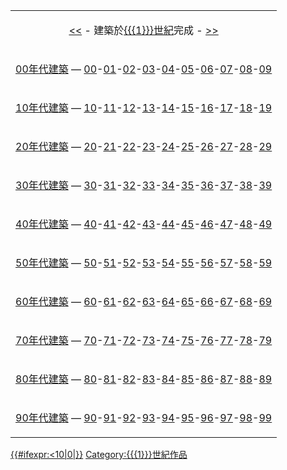 <noinclude></noinclude><!-- for NNth century architecture categories -->
<!-- use like this: {{ArchitectureInCentury|20th|19|20|19th|21st}} -->
{| id="toc" align=center
| align=center | [[:category:{{{4}}}世紀建築|<<]] - 建築於[[{{{1}}}世紀]]完成 - [[:category:{{{5}}}世紀建築|>>]]
|-
|[[:Category:{{{2}}}00年代建築|{{{2}}}00年代建築]] &mdash; [[:Category:{{{2}}}00年建築|{{{2}}}00]]-[[:Category:{{{2}}}01年建築|{{{2}}}01]]-[[:Category:{{{2}}}02年建築|{{{2}}}02]]-[[:Category:{{{2}}}03年建築|{{{2}}}03]]-[[:Category:{{{2}}}04年建築|{{{2}}}04]]-[[:Category:{{{2}}}05年建築|{{{2}}}05]]-[[:Category:{{{2}}}06年建築|{{{2}}}06]]-[[:Category:{{{2}}}07年建築|{{{2}}}07]]-[[:Category:{{{2}}}08年建築|{{{2}}}08]]-[[:Category:{{{2}}}09年建築|{{{2}}}09]]
|-
|[[:Category:{{{2}}}10年代建築|{{{2}}}10年代建築]] &mdash; [[:Category:{{{2}}}10年建築|{{{2}}}10]]-[[:Category:{{{2}}}11年建築|{{{2}}}11]]-[[:Category:{{{2}}}12年建築|{{{2}}}12]]-[[:Category:{{{2}}}13年建築|{{{2}}}13]]-[[:Category:{{{2}}}14年建築|{{{2}}}14]]-[[:Category:{{{2}}}15年建築|{{{2}}}15]]-[[:Category:{{{2}}}16年建築|{{{2}}}16]]-[[:Category:{{{2}}}17年建築|{{{2}}}17]]-[[:Category:{{{2}}}18年建築|{{{2}}}18]]-[[:Category:{{{2}}}19年建築|{{{2}}}19]]
|-
|[[:Category:{{{2}}}20年代建築|{{{2}}}20年代建築]] &mdash; [[:Category:{{{2}}}20年建築|{{{2}}}20]]-[[:Category:{{{2}}}21年建築|{{{2}}}21]]-[[:Category:{{{2}}}22年建築|{{{2}}}22]]-[[:Category:{{{2}}}23年建築|{{{2}}}23]]-[[:Category:{{{2}}}24年建築|{{{2}}}24]]-[[:Category:{{{2}}}25年建築|{{{2}}}25]]-[[:Category:{{{2}}}26年建築|{{{2}}}26]]-[[:Category:{{{2}}}27年建築|{{{2}}}27]]-[[:Category:{{{2}}}28年建築|{{{2}}}28]]-[[:Category:{{{2}}}29年建築|{{{2}}}29]]
|-
|[[:Category:{{{2}}}30年代建築|{{{2}}}30年代建築]] &mdash; [[:Category:{{{2}}}30年建築|{{{2}}}30]]-[[:Category:{{{2}}}31年建築|{{{2}}}31]]-[[:Category:{{{2}}}32年建築|{{{2}}}32]]-[[:Category:{{{2}}}33年建築|{{{2}}}33]]-[[:Category:{{{2}}}34年建築|{{{2}}}34]]-[[:Category:{{{2}}}35年建築|{{{2}}}35]]-[[:Category:{{{2}}}36年建築|{{{2}}}36]]-[[:Category:{{{2}}}37年建築|{{{2}}}37]]-[[:Category:{{{2}}}38年建築|{{{2}}}38]]-[[:Category:{{{2}}}39年建築|{{{2}}}39]]
|-
|[[:Category:{{{2}}}40年代建築|{{{2}}}40年代建築]] &mdash; [[:Category:{{{2}}}40年建築|{{{2}}}40]]-[[:Category:{{{2}}}41年建築|{{{2}}}41]]-[[:Category:{{{2}}}42年建築|{{{2}}}42]]-[[:Category:{{{2}}}43年建築|{{{2}}}43]]-[[:Category:{{{2}}}44年建築|{{{2}}}44]]-[[:Category:{{{2}}}45年建築|{{{2}}}45]]-[[:Category:{{{2}}}46年建築|{{{2}}}46]]-[[:Category:{{{2}}}47年建築|{{{2}}}47]]-[[:Category:{{{2}}}48年建築|{{{2}}}48]]-[[:Category:{{{2}}}49年建築|{{{2}}}49]]
|-
|[[:Category:{{{2}}}50年代建築|{{{2}}}50年代建築]] &mdash; [[:Category:{{{2}}}50年建築|{{{2}}}50]]-[[:Category:{{{2}}}51年建築|{{{2}}}51]]-[[:Category:{{{2}}}52年建築|{{{2}}}52]]-[[:Category:{{{2}}}53年建築|{{{2}}}53]]-[[:Category:{{{2}}}54年建築|{{{2}}}54]]-[[:Category:{{{2}}}55年建築|{{{2}}}55]]-[[:Category:{{{2}}}56年建築|{{{2}}}56]]-[[:Category:{{{2}}}57年建築|{{{2}}}57]]-[[:Category:{{{2}}}58年建築|{{{2}}}58]]-[[:Category:{{{2}}}59年建築|{{{2}}}59]]
|-
|[[:Category:{{{2}}}60年代建築|{{{2}}}60年代建築]] &mdash; [[:Category:{{{2}}}60年建築|{{{2}}}60]]-[[:Category:{{{2}}}61年建築|{{{2}}}61]]-[[:Category:{{{2}}}62年建築|{{{2}}}62]]-[[:Category:{{{2}}}63年建築|{{{2}}}63]]-[[:Category:{{{2}}}64 architecture|{{{2}}}64]]-[[:Category:{{{2}}}65年建築|{{{2}}}65]]-[[:Category:{{{2}}}66年建築|{{{2}}}66]]-[[:Category:{{{2}}}67 architecture|{{{2}}}67]]-[[:Category:{{{2}}}68年建築|{{{2}}}68]]-[[:Category:{{{2}}}69年建築|{{{2}}}69]]
|-
|[[:Category:{{{2}}}70年代建築|{{{2}}}70年代建築]] &mdash; [[:Category:{{{2}}}70年建築|{{{2}}}70]]-[[:Category:{{{2}}}71年建築|{{{2}}}71]]-[[:Category:{{{2}}}72年建築|{{{2}}}72]]-[[:Category:{{{2}}}73年建築|{{{2}}}73]]-[[:Category:{{{2}}}74年建築|{{{2}}}74]]-[[:Category:{{{2}}}75年建築|{{{2}}}75]]-[[:Category:{{{2}}}76年建築|{{{2}}}76]]-[[:Category:{{{2}}}77年建築|{{{2}}}77]]-[[:Category:{{{2}}}78年建築|{{{2}}}78]]-[[:Category:{{{2}}}79年建築|{{{2}}}79]]
|-
|[[:Category:{{{2}}}80年代建築|{{{2}}}80年代建築]] &mdash; [[:Category:{{{2}}}80年建築|{{{2}}}80]]-[[:Category:{{{2}}}81年建築|{{{2}}}81]]-[[:Category:{{{2}}}82年建築|{{{2}}}82]]-[[:Category:{{{2}}}83年建築|{{{2}}}83]]-[[:Category:{{{2}}}84年建築|{{{2}}}84]]-[[:Category:{{{2}}}85年建築|{{{2}}}85]]-[[:Category:{{{2}}}86年建築|{{{2}}}86]]-[[:Category:{{{2}}}87年建築|{{{2}}}87]]-[[:Category:{{{2}}}88年建築|{{{2}}}88]]-[[:Category:{{{2}}}89年建築|{{{2}}}89]]
|-
|[[:Category:{{{2}}}90年代建築|{{{2}}}90年代建築]] &mdash; [[:Category:{{{2}}}90年建築|{{{2}}}90]]-[[:Category:{{{2}}}91年建築|{{{2}}}91]]-[[:Category:{{{2}}}92年建築|{{{2}}}92]]-[[:Category:{{{2}}}93年建築|{{{2}}}93]]-[[:Category:{{{2}}}94年建築|{{{2}}}94]]-[[:Category:{{{2}}}95年建築|{{{2}}}95]]-[[:Category:{{{2}}}96年建築|{{{2}}}96]]-[[:Category:{{{2}}}97年建築|{{{2}}}97]]-[[:Category:{{{2}}}98年建築|{{{2}}}98]]-[[:Category:{{{2}}}99年建築|{{{2}}}99]]
|}<includeonly>[[Category:各世纪建筑|{{#ifexpr:{{{3}}}<10|0|}}{{{3}}}]]</includeonly>
[[Category:{{{1}}}世紀作品]]<noinclude>
[[Category:歷史導航模板|{{PAGENAME}}]]
[[Category:時間日期模板|{{PAGENAME}}]]
</noinclude>